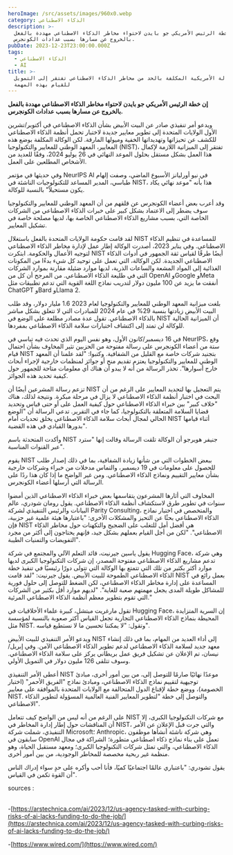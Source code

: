 ```yaml
---
heroImage: /src/assets/images/960x0.webp
category: الذكاء الاصطناعي
description: >-
  إن خطة الرئيس الأمريكي جو بايدن لاحتواء مخاطر الذكاء الاصطناعي مهددة بالفعل
  بالخروج عن مسارها بسبب عدادات الكونجرس.
pubDate: 2023-12-23T23:00:00.000Z
tags:
  - الذكاء الاصطناعي
  - AI
title: >-
  الوكالة الأمريكية المكلفة بالحد من مخاطر الذكاء الاصطناعي تفتقر إلى التمويل
  للقيام بهذه المهمة
---
```


**إن خطة الرئيس الأمريكي جو بايدن لاحتواء مخاطر الذكاء الاصطناعي مهددة بالفعل بالخروج عن مسارها بسبب عدادات الكونجرس.**

ويدعو أمر تنفيذي صادر عن البيت الأبيض بشأن الذكاء الاصطناعي في أكتوبر/تشرين الأول الولايات المتحدة إلى تطوير معايير جديدة لاختبار تحمل أنظمة الذكاء الاصطناعي للكشف عن تحيزاتها وتهديداتها الخفية وميولها المارقة. لكن الوكالة المكلفة بوضع هذه المعايير، المعهد الوطني للمعايير والتكنولوجيا (NIST)، تفتقر إلى الميزانية اللازمة لإكمال هذا العمل بشكل مستقل بحلول الموعد النهائي في 26 يوليو 2024، وفقًا للعديد من الأشخاص المطلعين على العمل.

وفي حديثها في مؤتمر NeurIPS AI في نيو أورليانز الأسبوع الماضي، وصفت إلهام طباسي، المدير المساعد للتكنولوجيات الناشئة في NIST، هذا بأنه "موعد نهائي يكاد يكون مستحيلاً" بالنسبة للوكالة.

وقد أعرب بعض أعضاء الكونجرس عن قلقهم من أن المعهد الوطني للمعايير والتكنولوجيا سوف يضطر إلى الاعتماد بشكل كبير على خبرات الذكاء الاصطناعي من الشركات الخاصة التي، بسبب مشاريع الذكاء الاصطناعي الخاصة بها، لديها مصلحة خاصة في تشكيل المعايير.

لقد قامت حكومة الولايات المتحدة بالفعل باستغلال NIST للمساعدة في تنظيم الذكاء الاصطناعي. وفي يناير 2023، أصدرت الوكالة إطار عمل لإدارة مخاطر الذكاء الاصطناعي لتوجيه الأعمال والحكومة. ابتكرت NIST أيضًا طرقًا لقياس ثقة الجمهور في أدوات الذكاء الاصطناعي الجديدة. لكن الوكالة، التي تعمل على توحيد كل شيء بدءًا من المكونات الغذائية إلى المواد المشعة والساعات الذرية، لديها موارد ضئيلة مقارنة بموارد الشركات التي في طليعة الذكاء الاصطناعي. من المرجح أن كل من OpenAI وGoogle وMeta أنفقت ما يزيد عن 100 مليون دولار لتدريب نماذج اللغة القوية التي تدعم تطبيقات مثل ChatGPT وBard وLlama 2.

بلغت ميزانية المعهد الوطني للمعايير والتكنولوجيا لعام 2023 1.6 مليار دولار، وقد طلب البيت الأبيض زيادتها بنسبة 29% في عام 2024 للمبادرات التي لا تتعلق بشكل مباشر بالذكاء الاصطناعي. تقول عدة مصادر مطلعة على الوضع في NIST أن الميزانية الحالية للوكالة لن تمتد إلى اكتشاف اختبارات سلامة الذكاء الاصطناعي بمفردها.

في 16 ديسمبر/كانون الأول، وهو نفس اليوم الذي تحدث فيه تباسي في NeurIPS، وقع ستة من أعضاء الكونجرس على رسالة مفتوحة من الحزبين تثير المخاوف بشأن احتمال قيام NIST بتجنيد شركات خاصة مع القليل من الشفافية. وكتبوا: "لقد علمنا أن المعهد الوطني للمعايير والتكنولوجيا يعتزم تقديم منح أو جوائز لمنظمات خارجية لإجراء أبحاث خارج أسوارها". تحذر الرسالة من أنه لا يبدو أن هناك أي معلومات متاحة للجمهور حول كيفية تحديد هذه الجوائز.

تزعم رسالة المشرعين أيضًا أن NIST يتم التعجيل بها لتحديد المعايير على الرغم من أن البحث في اختبار أنظمة الذكاء الاصطناعي لا يزال في مرحلة مبكرة. ونتيجة لذلك، هناك "خلاف كبير" بين خبراء الذكاء الاصطناعي حول كيفية العمل على أو حتى قياس وتحديد قضايا السلامة المتعلقة بالتكنولوجيا، كما جاء في التقرير. تدعي الرسالة أن "الوضع الحالي لمجال أبحاث سلامة الذكاء الاصطناعي يخلق تحديات أمام NIST أثناء قيامها بدورها القيادي في هذه القضية".

وأكدت المتحدثة باسم NIST جنيفر هويرجو أن الوكالة تلقت الرسالة وقالت إنها "سترد عبر القنوات المناسبة".

يقوم NIST ببعض الخطوات التي من شأنها زيادة الشفافية، بما في ذلك إصدار طلب للحصول على معلومات في 19 ديسمبر، والتماس مدخلات من خبراء وشركات خارجية بشأن معايير التقييم ونماذج الذكاء الاصطناعي. ومن غير الواضح ما إذا كان هذا ردًا على الرسالة التي أرسلها أعضاء الكونجرس.

المخاوف التي أثارها المشرعون يتقاسمها بعض خبراء الذكاء الاصطناعي الذين أمضوا سنوات في تطوير طرق لاستكشاف أنظمة الذكاء الاصطناعي. يقول رومان شودري، عالم البيانات والرئيس التنفيذي لشركة Parity Consulting، والمتخصص في اختبار نماذج الذكاء الاصطناعي بحثًا عن التحيز والمشكلات الأخرى: "باعتبارها هيئة علمية غير حزبية، فإن NIST هي أفضل أمل للتغلب على الضجيج والتكهنات حول مخاطر الذكاء الاصطناعي". "لكن من أجل القيام بعملهم بشكل جيد، فإنهم يحتاجون إلى أكثر من مجرد التفويضات والتمنيات الطيبة".

يقول ياسين جيرنيت، قائد التعلم الآلي والمجتمع في شركة Hugging Face، وهي شركة تدعم مشاريع الذكاء الاصطناعي مفتوحة المصدر، إن شركات التكنولوجيا الكبرى لديها موارد أكثر بكثير من تلك التي تتمتع بها الوكالة التي تتولى دورًا رئيسيًا في تنفيذ خطة الذكاء الاصطناعي الطموحة للبيت الأبيض. يقول جيرنيت: "لقد قامت NIST بعمل رائع في المساعدة على إدارة مخاطر الذكاء الاصطناعي، لكن الضغط للتوصل إلى حلول فورية للمشاكل طويلة المدى يجعل مهمتهم صعبة للغاية". "لديهم موارد أقل بكثير من الشركات التي تقوم بتطوير معظم أنظمة الذكاء الاصطناعي المرئية."

تقول مارغريت ميتشل، كبيرة علماء الأخلاقيات في Hugging Face، إن السرية المتزايدة المحيطة بنماذج الذكاء الاصطناعي التجارية تجعل القياس أكثر صعوبة بالنسبة لمؤسسة مثل NIST. وتقول: "لا يمكننا تحسين ما لا نستطيع قياسه".

ويدعو الأمر التنفيذي للبيت الأبيض NIST إلى أداء العديد من المهام، بما في ذلك إنشاء معهد جديد لسلامة الذكاء الاصطناعي لدعم تطوير الذكاء الاصطناعي الآمن. وفي إبريل/نيسان، تم الإعلان عن تشكيل فريق عمل بريطاني يركز على سلامة الذكاء الاصطناعي. وسوف تتلقى 126 مليون دولار في التمويل الأولي.

أعطى الأمر التنفيذي NIST موعدًا نهائيًا صارمًا للتوصل إلى، من بين أمور أخرى، مبادئ توجيهية لتقييم نماذج الذكاء الاصطناعي، ومبادئ نماذج "الفريق الأحمر" (اختبار الخصومة)، ووضع خطة لإقناع الدول المتحالفة مع الولايات المتحدة بالموافقة على معايير NIST. والتوصل إلى خطة "لتطوير المعايير الفنية العالمية المسؤولة لتطوير الذكاء الاصطناعي".

على الرغم من أنه ليس من الواضح كيف تتعامل NIST مع شركات التكنولوجيا الكبرى، إلا أن المناقشات حول إطار إدارة المخاطر في NIST، والتي جرت قبل الإعلان عن الأمر التنفيذي، شملت شركة Microsoft؛ Anthropic، وهي شركة ناشئة أنشأها موظفون سابقون في OpenAI تعمل على بناء نماذج ذكاء اصطناعي متطورة؛ الشراكة في مجال الذكاء الاصطناعي، والتي تمثل شركات التكنولوجيا الكبرى؛ ومعهد مستقبل الحياة، وهو منظمة غير ربحية مخصصة للمخاطر الوجودية، من بين أمور أخرى.

يقول تشودري: "باعتباري عالمًا اجتماعيًا كميًا، فأنا أحب وأكره على حدٍ سواء إدراك الناس أن القوة تكمن في القياس".

sources :

\
 -[https://arstechnica.com/ai/2023/12/us-agency-tasked-with-curbing-risks-of-ai-lacks-funding-to-do-the-job/](https://arstechnica.com/ai/2023/12/us-agency-tasked-with-curbing-risks-of-ai-lacks-funding-to-do-the-job/)

-[https://www.wired.com/](https://www.wired.com/)
